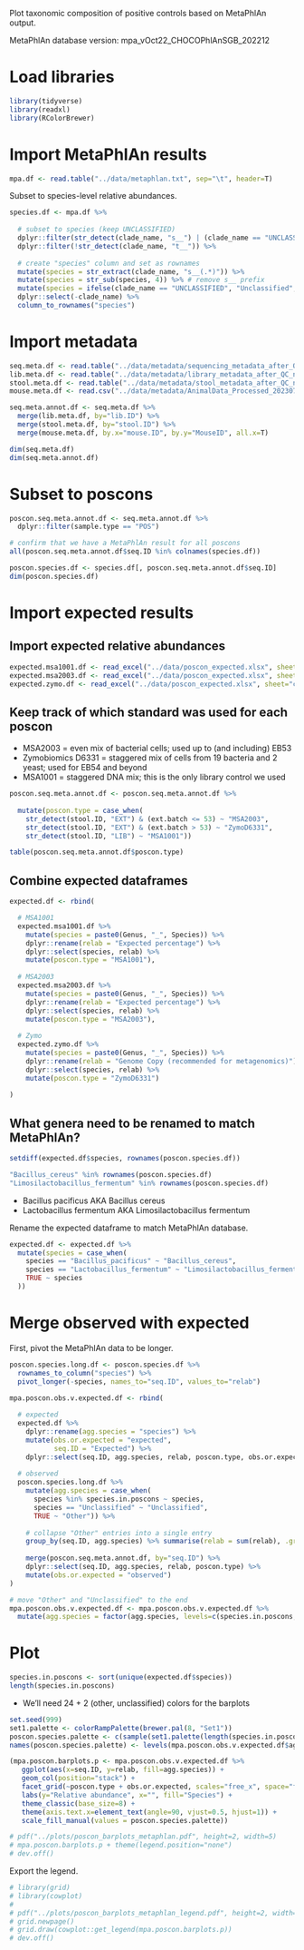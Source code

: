 Plot taxonomic composition of positive controls based on MetaPhlAn output. 

MetaPhlAn database version: mpa_vOct22_CHOCOPhlAnSGB_202212

# Load libraries

```r
library(tidyverse)
library(readxl)
library(RColorBrewer)
```

# Import MetaPhlAn results

```r
mpa.df <- read.table("../data/metaphlan.txt", sep="\t", header=T)
```

Subset to species-level relative abundances.

```r
species.df <- mpa.df %>% 
  
  # subset to species (keep UNCLASSIFIED)
  dplyr::filter(str_detect(clade_name, "s__") | (clade_name == "UNCLASSIFIED")) %>% 
  dplyr::filter(!str_detect(clade_name, "t__")) %>% 
  
  # create "species" column and set as rownames
  mutate(species = str_extract(clade_name, "s__(.*)")) %>% 
  mutate(species = str_sub(species, 4)) %>% # remove s__ prefix
  mutate(species = ifelse(clade_name == "UNCLASSIFIED", "Unclassified", species)) %>% # put back Unclassified
  dplyr::select(-clade_name) %>% 
  column_to_rownames("species")
```

# Import metadata

```r
seq.meta.df <- read.table("../data/metadata/sequencing_metadata_after_QC_n3473_230620.txt", sep="\t", header=T)
lib.meta.df <- read.table("../data/metadata/library_metadata_after_QC_n3213_230620.txt", sep="\t", header=T)
stool.meta.df <- read.table("../data/metadata/stool_metadata_after_QC_n3124_230620.txt", sep="\t", header=T)
mouse.meta.df <- read.csv("../data/metadata/AnimalData_Processed_20230712.csv")
```

```r
seq.meta.annot.df <- seq.meta.df %>%
  merge(lib.meta.df, by="lib.ID") %>%
  merge(stool.meta.df, by="stool.ID") %>% 
  merge(mouse.meta.df, by.x="mouse.ID", by.y="MouseID", all.x=T)

dim(seq.meta.df)
dim(seq.meta.annot.df)
```

# Subset to poscons

```r
poscon.seq.meta.annot.df <- seq.meta.annot.df %>% 
  dplyr::filter(sample.type == "POS")

# confirm that we have a MetaPhlAn result for all poscons
all(poscon.seq.meta.annot.df$seq.ID %in% colnames(species.df))
```

```r
poscon.species.df <- species.df[, poscon.seq.meta.annot.df$seq.ID]
dim(poscon.species.df)
```

# Import expected results

## Import expected relative abundances

```r
expected.msa1001.df <- read_excel("../data/poscon_expected.xlsx", sheet="DNA_ATCC_MSA1001")
expected.msa2003.df <- read_excel("../data/poscon_expected.xlsx", sheet="cells_ATCC_MSA2003")
expected.zymo.df <- read_excel("../data/poscon_expected.xlsx", sheet="cells_Zymo_D6331")
```

## Keep track of which standard was used for each poscon

* MSA2003 = even mix of bacterial cells; used up to (and including) EB53
* Zymobiomics D6331 = staggered mix of cells from 19 bacteria and 2 yeast; used for EB54 and beyond
* MSA1001 = staggered DNA mix; this is the only library control we used

```r
poscon.seq.meta.annot.df <- poscon.seq.meta.annot.df %>% 
  
  mutate(poscon.type = case_when(
    str_detect(stool.ID, "EXT") & (ext.batch <= 53) ~ "MSA2003",
    str_detect(stool.ID, "EXT") & (ext.batch > 53) ~ "ZymoD6331",
    str_detect(stool.ID, "LIB") ~ "MSA1001"))

table(poscon.seq.meta.annot.df$poscon.type)
```

## Combine expected dataframes

```r
expected.df <- rbind(

  # MSA1001
  expected.msa1001.df %>% 
    mutate(species = paste0(Genus, "_", Species)) %>% 
    dplyr::rename(relab = "Expected percentage") %>% 
    dplyr::select(species, relab) %>% 
    mutate(poscon.type = "MSA1001"),
  
  # MSA2003
  expected.msa2003.df %>% 
    mutate(species = paste0(Genus, "_", Species)) %>% 
    dplyr::rename(relab = "Expected percentage") %>% 
    dplyr::select(species, relab) %>% 
    mutate(poscon.type = "MSA2003"),
  
  # Zymo
  expected.zymo.df %>% 
    mutate(species = paste0(Genus, "_", Species)) %>% 
    dplyr::rename(relab = "Genome Copy (recommended for metagenomics)") %>% 
    dplyr::select(species, relab) %>% 
    mutate(poscon.type = "ZymoD6331")
  
)
```

## What genera need to be renamed to match MetaPhlAn?

```r
setdiff(expected.df$species, rownames(poscon.species.df))

"Bacillus_cereus" %in% rownames(poscon.species.df)
"Limosilactobacillus_fermentum" %in% rownames(poscon.species.df)
```

* Bacillus pacificus AKA Bacillus cereus
* Lactobacillus fermentum AKA Limosilactobacillus fermentum

Rename the expected dataframe to match MetaPhlAn database.

```r
expected.df <- expected.df %>% 
  mutate(species = case_when(
    species == "Bacillus_pacificus" ~ "Bacillus_cereus",
    species == "Lactobacillus_fermentum" ~ "Limosilactobacillus_fermentum",
    TRUE ~ species
  ))
```

# Merge observed with expected

First, pivot the MetaPhlAn data to be longer.

```r
poscon.species.long.df <- poscon.species.df %>% 
  rownames_to_column("species") %>% 
  pivot_longer(-species, names_to="seq.ID", values_to="relab")
```

```r
mpa.poscon.obs.v.expected.df <- rbind(
  
  # expected
  expected.df %>% 
    dplyr::rename(agg.species = "species") %>% 
    mutate(obs.or.expected = "expected",
           seq.ID = "Expected") %>% 
    dplyr::select(seq.ID, agg.species, relab, poscon.type, obs.or.expected),
  
  # observed
  poscon.species.long.df %>% 
    mutate(agg.species = case_when(
      species %in% species.in.poscons ~ species,
      species == "Unclassified" ~ "Unclassified",
      TRUE ~ "Other")) %>%
    
    # collapse "Other" entries into a single entry
    group_by(seq.ID, agg.species) %>% summarise(relab = sum(relab), .groups="drop") %>%
  
    merge(poscon.seq.meta.annot.df, by="seq.ID") %>% 
    dplyr::select(seq.ID, agg.species, relab, poscon.type) %>%
    mutate(obs.or.expected = "observed")
)

# move "Other" and "Unclassified" to the end
mpa.poscon.obs.v.expected.df <- mpa.poscon.obs.v.expected.df %>% 
  mutate(agg.species = factor(agg.species, levels=c(species.in.poscons, "Other", "Unclassified")))
```

# Plot

```r
species.in.poscons <- sort(unique(expected.df$species))
length(species.in.poscons)
```

* We'll need 24 + 2 (other, unclassified) colors for the barplots

```r
set.seed(999)
set1.palette <- colorRampPalette(brewer.pal(8, "Set1"))
poscon.species.palette <- c(sample(set1.palette(length(species.in.poscons))), "gray30", "gray50")
names(poscon.species.palette) <- levels(mpa.poscon.obs.v.expected.df$agg.species)
```

```r
(mpa.poscon.barplots.p <- mpa.poscon.obs.v.expected.df %>%
   ggplot(aes(x=seq.ID, y=relab, fill=agg.species)) +
   geom_col(position="stack") +
   facet_grid(~poscon.type + obs.or.expected, scales="free_x", space="free_x") +
   labs(y="Relative abundance", x="", fill="Species") +
   theme_classic(base_size=8) +
   theme(axis.text.x=element_text(angle=90, vjust=0.5, hjust=1)) +
   scale_fill_manual(values = poscon.species.palette))
```

```r
# pdf("../plots/poscon_barplots_metaphlan.pdf", height=2, width=5)
# mpa.poscon.barplots.p + theme(legend.position="none")
# dev.off()
```

Export the legend.

```r
# library(grid)
# library(cowplot)
# 
# pdf("../plots/poscon_barplots_metaphlan_legend.pdf", height=2, width=2)
# grid.newpage()
# grid.draw(cowplot::get_legend(mpa.poscon.barplots.p))
# dev.off()
```
